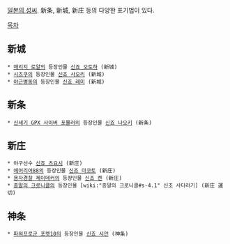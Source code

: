 [[일본의 성씨]]. 新条, 新城, 新庄 등의 다양한 표기법이 있다.

[[목차]]

== 新城 ==
 * [[매리지 로얄]]의 등장인물 [[신죠 오토하]] (新城)
 * [[시즈쿠]]의 등장인물 [[신죠 사오리]] (新城)
 * [[야근병동]]의 등장인물 [[신죠 레미]] (新城)

== 新条 ==
 * [[신세기 GPX 사이버 포뮬러]]의 등장인물 [[신죠 나오키]] (新条)

== 新庄 ==
 * 야구선수 [[신죠 츠요시]] (新庄)
 * [[에어리어88]]의 등장인물 [[신죠 마코토]] (新庄)
 * [[용자경찰 제이데커]]의 등장인물 [[신죠 켄]] (新庄)
 * [[종말의 크로니클]]의 등장인물 [wiki:"종말의 크로니클#s-4.1" 신조 사다라기] (新庄 運切)


== 神条 ==
 * [[파워프로군 포켓10]]의 등장인물 [[신죠 시안]] (神条)



